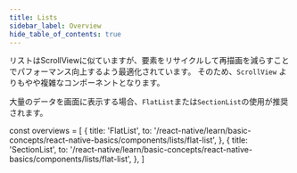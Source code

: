 ```yaml
---
title: Lists
sidebar_label: Overview
hide_table_of_contents: true
---
```


リストはScrollViewに似ていますが、要素をリサイクルして再描画を減らすことでパフォーマンス向上するよう最適化されています。
そのため、`ScrollView` よりもやや複雑なコンポーネントとなります。

大量のデータを画面に表示する場合、`FlatList`または`SectionList`の使用が推奨されます。

<!-- textlint-disable ja-technical-writing/sentence-length,ja-technical-writing/max-comma -->

const overviews = [
  {
    title: 'FlatList',
    to: '/react-native/learn/basic-concepts/react-native-basics/components/lists/flat-list',
  },
  {
    title: 'SectionList',
    to: '/react-native/learn/basic-concepts/react-native-basics/components/lists/flat-list',
  },
]

<PageList overviews={overviews} colSize={12}/>

<!-- textlint-enable ja-technical-writing/sentence-length,ja-technical-writing/max-comma -->
